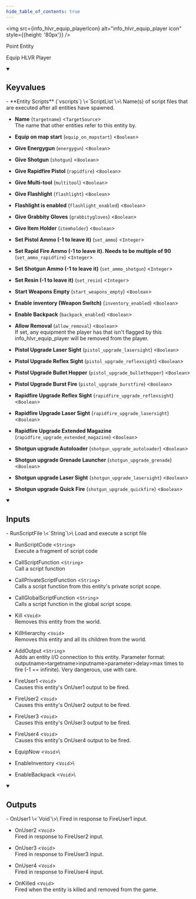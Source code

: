 ```yaml
---
hide_table_of_contents: true
---
```


<!---
!!!!!!
THIS PAGE IS AUTOGENERATED FROM GAME FGD DEFINITIONS!
DO NOT EDIT MANUALLY!
!!!!!!

In order to make edits, you can make an annotation file in /fgd_dump_overrides
-->



<img src={info_hlvr_equip_playerIcon} alt="info_hlvr_equip_player icon" style={{height: '80px'}} />

Point Entity

Equip HLVR Player

<details open>
<summary><h2>Keyvalues</h2></summary>
- **Entity Scripts** (`vscripts`) \<`ScriptList`\>\
Name(s) of script files that are executed after all entities have spawned.

- **Name** (`targetname`) \<`TargetSource`\>\
The name that other entities refer to this entity by.

- **Equip on map start** (`equip_on_mapstart`) \<`Boolean`\>

- **Give Energygun** (`energygun`) \<`Boolean`\>

- **Give Shotgun** (`shotgun`) \<`Boolean`\>

- **Give Rapidfire Pistol** (`rapidfire`) \<`Boolean`\>

- **Give Multi-tool** (`multitool`) \<`Boolean`\>

- **Give Flashlight** (`flashlight`) \<`Boolean`\>

- **Flashlight is enabled** (`flashlight_enabled`) \<`Boolean`\>

- **Give Grabbity Gloves** (`grabbitygloves`) \<`Boolean`\>

- **Give Item Holder** (`itemholder`) \<`Boolean`\>

- **Set Pistol Ammo (-1 to leave it)** (`set_ammo`) \<`Integer`\>

- **Set Rapid Fire Ammo (-1 to leave it). Needs to be multiple of 90** (`set_ammo_rapidfire`) \<`Integer`\>

- **Set Shotgun Ammo (-1 to leave it)** (`set_ammo_shotgun`) \<`Integer`\>

- **Set Resin (-1 to leave it)** (`set_resin`) \<`Integer`\>

- **Start Weapons Empty** (`start_weapons_empty`) \<`Boolean`\>

- **Enable inventory (Weapon Switch)** (`inventory_enabled`) \<`Boolean`\>

- **Enable Backpack** (`backpack_enabled`) \<`Boolean`\>

- **Allow Removal** (`allow_removal`) \<`Boolean`\>\
If set, any equipment the player has that isn't flagged by this info_hlvr_equip_player will be removed from the player.

- **Pistol Upgrade Laser Sight** (`pistol_upgrade_lasersight`) \<`Boolean`\>

- **Pistol Upgrade Reflex Sight** (`pistol_upgrade_reflexsight`) \<`Boolean`\>

- **Pistol Upgrade Bullet Hopper** (`pistol_upgrade_bullethopper`) \<`Boolean`\>

- **Pistol Upgrade Burst Fire** (`pistol_upgrade_burstfire`) \<`Boolean`\>

- **Rapidfire Upgrade Reflex Sight** (`rapidfire_upgrade_reflexsight`) \<`Boolean`\>

- **Rapidfire Upgrade Laser Sight** (`rapidfire_upgrade_lasersight`) \<`Boolean`\>

- **Rapidfire Upgrade Extended Magazine** (`rapidfire_upgrade_extended_magazine`) \<`Boolean`\>

- **Shotgun upgrade Autoloader** (`shotgun_upgrade_autoloader`) \<`Boolean`\>

- **Shotgun upgrade Grenade Launcher** (`shotgun_upgrade_grenade`) \<`Boolean`\>

- **Shotgun upgrade Laser Sight** (`shotgun_upgrade_lasersight`) \<`Boolean`\>

- **Shotgun upgrade Quick Fire** (`shotgun_upgrade_quickfire`) \<`Boolean`\>


 </details>
<details open>
<summary><h2>Inputs</h2></summary>
- RunScriptFile \<`String`\>\
Load and execute a script file

- RunScriptCode \<`String`\>\
Execute a fragment of script code

- CallScriptFunction \<`String`\>\
Call a script function

- CallPrivateScriptFunction \<`String`\>\
Calls a script function from this entity's private script scope.

- CallGlobalScriptFunction \<`String`\>\
Calls a script function in the global script scope.

- Kill \<`Void`\>\
Removes this entity from the world.

- KillHierarchy \<`Void`\>\
Removes this entity and all its children from the world.

- AddOutput \<`String`\>\
Adds an entity I/O connection to this entity. Parameter format: outputname&gt;targetname>inputname&gt;parameter&gt;delay&gt;max times to fire (-1 == infinite). Very dangerous, use with care.

- FireUser1 \<`Void`\>\
Causes this entity's OnUser1 output to be fired.

- FireUser2 \<`Void`\>\
Causes this entity's OnUser2 output to be fired.

- FireUser3 \<`Void`\>\
Causes this entity's OnUser3 output to be fired.

- FireUser4 \<`Void`\>\
Causes this entity's OnUser4 output to be fired.

- EquipNow \<`Void`\>\


- EnableInventory \<`Void`\>\


- EnableBackpack \<`Void`\>\



 </details>
<details open>
<summary><h2>Outputs</h2></summary>
- OnUser1 \<`Void`\>\
Fired in response to FireUser1 input.

- OnUser2 \<`Void`\>\
Fired in response to FireUser2 input.

- OnUser3 \<`Void`\>\
Fired in response to FireUser3 input.

- OnUser4 \<`Void`\>\
Fired in response to FireUser4 input.

- OnKilled \<`Void`\>\
Fired when the entity is killed and removed from the game.


 </details>